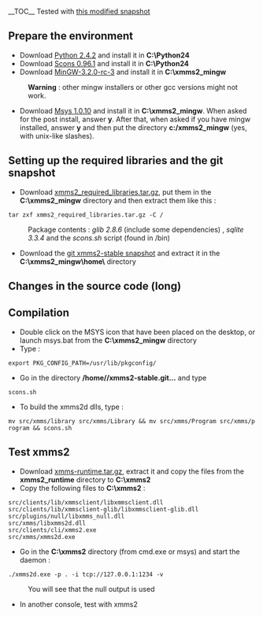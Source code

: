 __TOC__
Tested with [http://exodus.xmms.se/~nano/win32/xmms2-win32_older_snapshot_ion_bidon.tar.gz this modified snapshot]
==Prepare the environment==
*Download [http://www.python.org/ftp/python/2.4.2/python-2.4.2.msi Python 2.4.2] and install it in '''C:\Python24'''
*Download [http://prdownloads.sourceforge.net/scons/scons-0.96.1.win32.exe Scons 0.96.1] and install it in '''C:\Python24'''
*Download [http://prdownloads.sourceforge.net/mingw/MinGW-3.2.0-rc-3.exe MinGW-3.2.0-rc-3] and install it in '''C:\xmms2_mingw'''
:'''Warning''' : other mingw installers or other gcc versions might not work.
*Download [http://prdownloads.sourceforge.net/mingw/MSYS-1.0.10.exe Msys 1.0.10] and install it in '''C:\xmms2_mingw'''. When asked for the post install, answer '''y'''. After that, when asked if you have mingw installed, answer '''y''' and then put the directory '''c:/xmms2_mingw''' (yes, with unix-like slashes).

==Setting up the required libraries and the git snapshot==
*Download [http://exodus.xmms.se/~nano/win32/xmms2_required_libraries.tar.gz xmms2_required_libraries.tar.gz], put them in the '''C:\xmms2_mingw''' directory and then extract them like this :
 tar zxf xmms2_required_libraries.tar.gz -C /
:Package contents : ''glib 2.8.6'' (include some dependencies) , ''sqlite 3.3.4'' and the ''scons.sh'' script (found in /bin)
*Download the [http://git.xmms.se/snapshot.cgi/xmms2-stable.git-snapshot-HEAD.tar.bz2 git xmms2-stable snapshot] and extract it in the '''C:\xmms2_mingw\home\<user>''' directory

==Changes in the source code (long)==

==Compilation==
*Double click on the MSYS icon that have been placed on the desktop, or launch msys.bat from the '''C:\xmms2_mingw''' directory
*Type :
 export PKG_CONFIG_PATH=/usr/lib/pkgconfig/
*Go in the directory '''/home/<user>/xmms2-stable.git...''' and type
 scons.sh
*To build the xmms2d dlls, type : 
 mv src/xmms/library src/xmms/Library && mv src/xmms/Program src/xmms/program && scons.sh

==Test xmms2==
*Download [http://exodus.xmms.se/~nano/win32/xmms-runtime.tar.gz xmms-runtime.tar.gz], extract it and copy the files from the '''xmms2_runtime''' directory to '''C:\xmms2'''
*Copy the following files to '''C:\xmms2''' :
 src/clients/lib/xmmsclient/libxmmsclient.dll
 src/clients/lib/xmmsclient-glib/libxmmsclient-glib.dll
 src/plugins/null/libxmms_null.dll
 src/xmms/libxmms2d.dll
 src/clients/cli/xmms2.exe
 src/xmms/xmms2d.exe
*Go in the '''C:\xmms2''' directory (from cmd.exe or msys) and start the daemon :
 ./xmms2d.exe -p . -i tcp://127.0.0.1:1234 -v
:You will see that the null output is used
*In another console, test with xmms2
